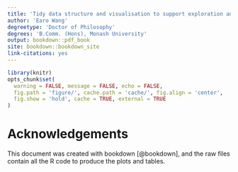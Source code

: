 ```yaml
---
title: 'Tidy data structure and visualisation to support exploration and modeling of temporal data'
author: 'Earo Wang'
degreetype: 'Doctor of Philosophy'
degrees: 'B.Comm. (Hons), Monash University'
output: bookdown::pdf_book
site: bookdown::bookdown_site
link-citations: yes
---
```


```r
library(knitr)
opts_chunk$set(
  warning = FALSE, message = FALSE, echo = FALSE,
  fig.path = 'figure/', cache.path = 'cache/', fig.align = 'center', 
  fig.show = 'hold', cache = TRUE, external = TRUE
)
```

# Acknowledgements {-}

This document was created with bookdown [@bookdown], and the raw files contain all the R code to produce the plots and tables. 
